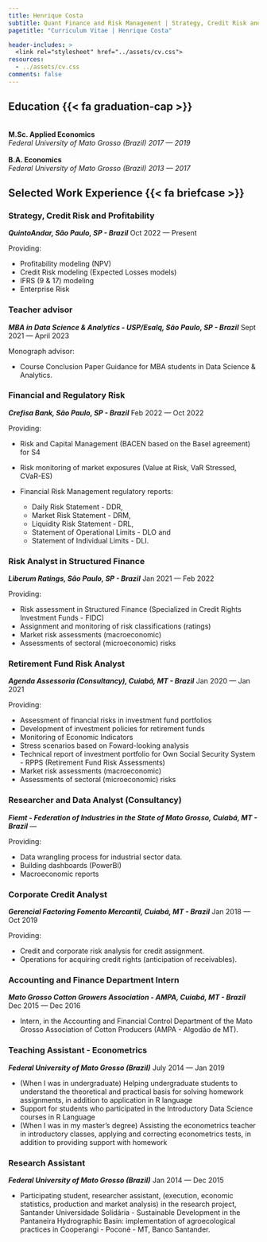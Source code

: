 ```yaml
---
title: Henrique Costa
subtitle: Quant Finance and Risk Management | Strategy, Credit Risk and Profitability
pagetitle: "Curriculum Vitae | Henrique Costa"

header-includes: >
  <link rel="stylesheet" href="../assets/cv.css">
resources:
  - ../assets/cv.css
comments: false
---
```


## Education  {{< fa graduation-cap >}}

\
**M.Sc. Applied Economics**
\
*Federal University of Mato Grosso (Brazil)* [*2017 --- 2019*]{.cvdate}
\
\
**B.A. Economics**
\
*Federal University of Mato Grosso (Brazil)* [*2013 --- 2017*]{.cvdate}
\

## Selected Work Experience  {{< fa briefcase >}}

### Strategy, Credit Risk and Profitability

***QuintoAndar, São Paulo, SP - Brazil*** [Oct 2022 --- Present]{.cvdate}

Providing: 

- Profitability modeling (NPV)
- Credit Risk modeling (Expected Losses models)
- IFRS (9 & 17) modeling
- Enterprise Risk

### Teacher advisor

***MBA in Data Science & Analytics - USP/Esalq, São Paulo, SP - Brazil*** [Sept 2021 --- April 2023]{.cvdate}

Monograph advisor: 

- Course Conclusion Paper Guidance for MBA students in Data Science & Analytics.

### Financial and Regulatory Risk

***Crefisa Bank, São Paulo, SP - Brazil*** [Feb 2022 --- Oct 2022]{.cvdate}

Providing: 

- Risk and Capital Management (BACEN based on the Basel agreement) for S4
- Risk monitoring of market exposures (Value at Risk, VaR Stressed, CVaR-ES)

- Financial Risk Management regulatory reports:
  - Daily Risk Statement - DDR,
  - Market Risk Statement - DRM,
  - Liquidity Risk Statement - DRL,
  - Statement of Operational Limits - DLO and
  - Statement of Individual Limits - DLI.

### Risk Analyst in Structured Finance

***Liberum Ratings, São Paulo, SP - Brazil*** [Jan 2021 --- Feb 2022]{.cvdate}

Providing: 

- Risk assessment in Structured Finance (Specialized in Credit Rights Investment Funds - FIDC)
- Assignment and monitoring of risk classifications (ratings)
- Market risk assessments (macroeconomic)
- Assessments of sectoral (microeconomic) risks

### Retirement Fund Risk Analyst

***Agenda Assessoria (Consultancy), Cuiabá, MT - Brazil*** [Jan 2020 --- Jan 2021]{.cvdate}

Providing: 

- Assessment of financial risks in investment fund portfolios
- Development of investment policies for retirement funds
- Monitoring of Economic Indicators 
- Stress scenarios based on Foward-looking analysis 
- Technical report of investment portfolio for Own Social Security System - RPPS (Retirement Fund Risk Assessments)
- Market risk assessments (macroeconomic)
- Assessments of sectoral (microeconomic) risks

### Researcher and Data Analyst (Consultancy)

***Fiemt - Federation of Industries in the State of Mato Grosso, Cuiabá, MT - Brazil*** [---]{.cvdate}

Providing: 

- Data wrangling process for industrial sector data.
- Building dashboards (PowerBI)
- Macroeconomic reports

### Corporate Credit Analyst

***Gerencial Factoring Fomento Mercantil, Cuiabá, MT - Brazil*** [Jan 2018 --- Oct 2019]{.cvdate}

Providing: 

- Credit and corporate risk analysis for credit assignment.
- Operations for acquiring credit rights (anticipation of receivables).

### Accounting and Finance Department Intern

***Mato Grosso Cotton Growers Association - AMPA, Cuiabá, MT - Brazil*** [Dec 2015 --- Dec 2016]{.cvdate}

- Intern, in the Accounting and Financial Control Department of the Mato Grosso Association of Cotton Producers (AMPA - Algodão de MT).

### Teaching Assistant - Econometrics

***Federal University of Mato Grosso (Brazil)*** [July 2014 --- Jan 2019]{.cvdate}

- (When I was in undergraduate) Helping undergraduate students to understand the theoretical and practical basis for solving homework assignments, in addition to application in R language
- Support for students who participated in the Introductory Data Science courses in R Language
- (When I was in my master's degree) Assisting the econometrics teacher in introductory classes, applying and correcting econometrics tests, in addition to providing support with homework


### Research Assistant

***Federal University of Mato Grosso (Brazil)*** [Jan 2014 --- Dec 2015]{.cvdate}

- Participating student, researcher assistant, (execution, economic statistics, production and market analysis) in the research project, Santander Universidade Solidária - Sustainable Development in the Pantaneira Hydrographic Basin: implementation of agroecological practices in Cooperangi - Poconé - MT, Banco Santander.

